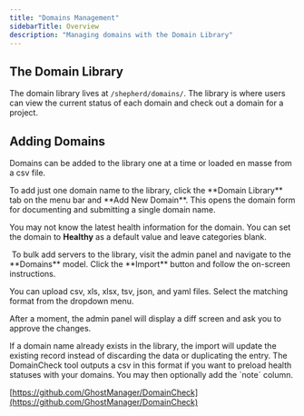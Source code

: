 ```yaml
---
title: "Domains Management"
sidebarTitle: Overview
description: "Managing domains with the Domain Library"
---
```


## The Domain Library


The domain library lives at `/shepherd/domains/`. The library is where users can view the current status of each domain and check out a domain for a project.

## Adding Domains


Domains can be added to the library one at a time or loaded en masse from a csv file.

<Tabs>
<Tab title="Add One Domain">
To add just one domain name to the library, click the **Domain Library** tab on the menu bar and **Add New Domain**. This opens the domain form for documenting and submitting a single domain name.

You may not know the latest health information for the domain. You can set the domain to **Healthy** as a default value and leave categories blank.
<Frame>
  <img src="../../images/features/image-26.avif" alt=""/>
</Frame>
</Tab>
<Tab title="Upload Domains">
To bulk add servers to the library, visit the admin panel and navigate to the **Domains** model. Click the **Import** button and follow the on-screen instructions.

You can upload csv, xls, xlsx, tsv, json, and yaml files. Select the matching format from the dropdown menu.

After a moment, the admin panel will display a diff screen and ask you to approve the changes.

<Info>
If a domain name already exists in the library, the import will update the existing record instead of discarding the data or duplicating the entry.
</Info>
<Check>
The DomainCheck tool outputs a csv in this format if you want to preload health statuses with your domains. You may then optionally add the `note` column.

[https://github.com/GhostManager/DomainCheck](https://github.com/GhostManager/DomainCheck)
</Check>

</Tab>
</Tabs>




